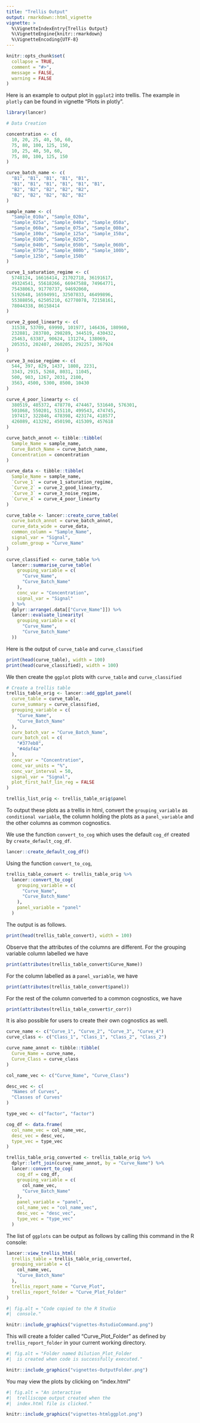 ```yaml
---
title: "Trellis Output"
output: rmarkdown::html_vignette
vignette: >
  %\VignetteIndexEntry{Trellis Output}
  %\VignetteEngine{knitr::rmarkdown}
  %\VignetteEncoding{UTF-8}
---
```


```r
knitr::opts_chunk$set(
  collapse = TRUE,
  comment = "#>",
  message = FALSE,
  warning = FALSE
)
```

Here is an example to output plot in `ggplot2` into trellis. The example in `plotly` can be found
in vignette "Plots in plotly".

```r
library(lancer)

# Data Creation

concentration <- c(
  10, 20, 25, 40, 50, 60,
  75, 80, 100, 125, 150,
  10, 25, 40, 50, 60,
  75, 80, 100, 125, 150
)

curve_batch_name <- c(
  "B1", "B1", "B1", "B1", "B1",
  "B1", "B1", "B1", "B1", "B1", "B1",
  "B2", "B2", "B2", "B2", "B2",
  "B2", "B2", "B2", "B2", "B2"
)

sample_name <- c(
  "Sample_010a", "Sample_020a",
  "Sample_025a", "Sample_040a", "Sample_050a",
  "Sample_060a", "Sample_075a", "Sample_080a",
  "Sample_100a", "Sample_125a", "Sample_150a",
  "Sample_010b", "Sample_025b",
  "Sample_040b", "Sample_050b", "Sample_060b",
  "Sample_075b", "Sample_080b", "Sample_100b",
  "Sample_125b", "Sample_150b"
)

curve_1_saturation_regime <- c(
  5748124, 16616414, 21702718, 36191617,
  49324541, 55618266, 66947588, 74964771,
  75438063, 91770737, 94692060,
  5192648, 16594991, 32507833, 46499896,
  55388856, 62505210, 62778078, 72158161,
  78044338, 86158414
)

curve_2_good_linearty <- c(
  31538, 53709, 69990, 101977, 146436, 180960,
  232881, 283780, 298289, 344519, 430432,
  25463, 63387, 90624, 131274, 138069,
  205353, 202407, 260205, 292257, 367924
)

curve_3_noise_regime <- c(
  544, 397, 829, 1437, 1808, 2231,
  3343, 2915, 5268, 8031, 11045,
  500, 903, 1267, 2031, 2100,
  3563, 4500, 5300, 8500, 10430
)

curve_4_poor_linearty <- c(
  380519, 485372, 478770, 474467, 531640, 576301,
  501068, 550201, 515110, 499543, 474745,
  197417, 322846, 478398, 423174, 418577,
  426089, 413292, 450190, 415309, 457618
)

curve_batch_annot <- tibble::tibble(
  Sample_Name = sample_name,
  Curve_Batch_Name = curve_batch_name,
  Concentration = concentration
)

curve_data <- tibble::tibble(
  Sample_Name = sample_name,
  `Curve_1` = curve_1_saturation_regime,
  `Curve_2` = curve_2_good_linearty,
  `Curve_3` = curve_3_noise_regime,
  `Curve_4` = curve_4_poor_linearty
)

curve_table <- lancer::create_curve_table(
  curve_batch_annot = curve_batch_annot,
  curve_data_wide = curve_data,
  common_column = "Sample_Name",
  signal_var = "Signal",
  column_group = "Curve_Name"
)

curve_classified <- curve_table %>%
  lancer::summarise_curve_table(
    grouping_variable = c(
      "Curve_Name",
      "Curve_Batch_Name"
    ),
    conc_var = "Concentration",
    signal_var = "Signal"
  ) %>%
  dplyr::arrange(.data[["Curve_Name"]]) %>%
  lancer::evaluate_linearity(
    grouping_variable = c(
      "Curve_Name",
      "Curve_Batch_Name"
  ))
```

Here is the output of `curve_table` and `curve_classified` 

```r
print(head(curve_table), width = 100)
print(head(curve_classified), width = 100)
```

We then create the `ggplot` plots with `curve_table` and `curve_classified`

```r
# Create a trellis table
trellis_table_orig <- lancer::add_ggplot_panel(
  curve_table = curve_table,
  curve_summary = curve_classified,
  grouping_variable = c(
    "Curve_Name",
    "Curve_Batch_Name"
  ),
  curv_batch_var = "Curve_Batch_Name",
  curv_batch_col = c(
    "#377eb8",
    "#4daf4a"
  ),
  conc_var = "Concentration",
  conc_var_units = "%",
  conc_var_interval = 50,
  signal_var = "Signal",
  plot_first_half_lin_reg = FALSE
)

trellis_list_orig <- trellis_table_orig$panel
```

To output these plots as a trellis in html, convert the `grouping_variable` as `conditional variable`, the column
holding the plots as a `panel_variable` and the other columns as common cognostics.

We use the function `convert_to_cog` which uses the default `cog_df` 
created by `create_default_cog_df`.

```r
lancer::create_default_cog_df()
```

Using the function `convert_to_cog`,

```r
trellis_table_convert <- trellis_table_orig %>%
  lancer::convert_to_cog(
    grouping_variable = c(
      "Curve_Name",
      "Curve_Batch_Name"
    ),
    panel_variable = "panel"
  )
```

The output is as follows.

```r
print(head(trellis_table_convert), width = 100)
```

Observe that the attributes of the columns are different.
For the grouping variable column labelled we have

```r
print(attributes(trellis_table_convert$Curve_Name))
```

For the column labelled as a `panel_variable`, we have

```r
print(attributes(trellis_table_convert$panel))
```

For the rest of the column converted to a common cognostics, we have

```r
print(attributes(trellis_table_convert$r_corr))
```

It is also possible for users to create their own cognostics as well.

```r
curve_name <- c("Curve_1", "Curve_2", "Curve_3", "Curve_4")
curve_class <- c("Class_1", "Class_1", "Class_2", "Class_2")

curve_name_annot <- tibble::tibble(
  Curve_Name = curve_name,
  Curve_Class = curve_class
)

col_name_vec <- c("Curve_Name", "Curve_Class")

desc_vec <- c(
  "Names of Curves",
  "Classes of Curves"
)

type_vec <- c("factor", "factor")

cog_df <- data.frame(
  col_name_vec = col_name_vec,
  desc_vec = desc_vec,
  type_vec = type_vec
)

trellis_table_orig_converted <- trellis_table_orig %>%
  dplyr::left_join(curve_name_annot, by = "Curve_Name") %>%
  lancer::convert_to_cog(
    cog_df = cog_df,
    grouping_variable = c(
      col_name_vec,
      "Curve_Batch_Name"
    ),
    panel_variable = "panel",
    col_name_vec = "col_name_vec",
    desc_vec = "desc_vec",
    type_vec = "type_vec"
  )
```

The list of `ggplots` can be output as follows by calling this command
in the R console:

```r
lancer::view_trellis_html(
  trellis_table = trellis_table_orig_converted,
  grouping_variable = c(
    col_name_vec,
    "Curve_Batch_Name"
  ),
  trellis_report_name = "Curve_Plot",
  trellis_report_folder = "Curve_Plot_Folder"
)
```

```r
#| fig.alt = "Code copied to the R Studio
#|  console."

knitr::include_graphics("vignettes-RstudioCommand.png")
```

This will create a folder called “Curve_Plot_Folder” as defined by `trellis_report_folder` in your current working directory.

```r
#| fig.alt = "Folder named Dilution_Plot_Folder
#|  is created when code is successfully executed."

knitr::include_graphics("vignettes-OutputFolder.png")
```

You may view the plots by clicking on "index.html"

```r
#| fig.alt = "An interactive
#|  trelliscope output created when the
#|  index.html file is clicked."

knitr::include_graphics("vignettes-htmlggplot.png")
```

